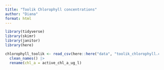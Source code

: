```yaml
---
title: "Toolik Chlorophyll concentrations"
author: "Diana"
format: html
---
```

```r
library(tidyverse)
library(skimr)
library(janitor)
library(here)
```

```r
chlorophyll_toolik <- read_csv(here::here("data", "toolik_chlorophyll.csv"), na = c(".", "missing")) |> 
  clean_names() |>
  rename(chl_a = active_chl_a_ug_l)
```

